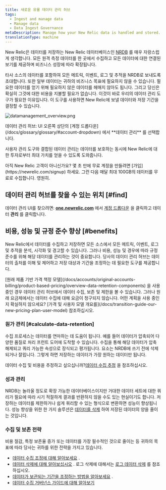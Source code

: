 ```yaml
---
title: 새로운 유물 데이터 관리 허브
tags:
  - Ingest and manage data
  - Manage data
  - Data Ingest Governance
metaDescription: Manage how your New Relic data is handled and stored.
translationType: machine
---
```



New Relic은 데이터를 저장하는 New Relic 데이터베이스인 [NRDB](/docs/telemetry-data-platform/ingest-manage-data/get-started/nrdb-horsepower-under-hood) 를 매우 자랑스럽게 생각합니다. 모든 원격 측정 데이터를 한 곳에서 수집하고 모든 데이터에 대한 연결된 보기를 제공하며 비즈니스 성장에 따라 확장됩니다.

타사 소스의 데이터를 포함하여 모든 메트릭, 이벤트, 로그 및 추적을 NRDB로 보내도록 초대합니다. 또한 일부 데이터는 귀하의 비즈니스 목표에 필요하지 않을 수 있습니다. 필요한 데이터를 얻기 위해 필요하지 않은 데이터를 헤매지 않아도 됩니다. 그리고 당신은 확실히 그것에 대한 비용을 지불할 필요가 없습니다. 이것이 바로 우리의 데이터 관리 도구가 필요한 이유입니다. 이 도구를 사용하면 New Relic에 보낼 데이터와 저장 기간을 결정할 수 있습니다.

<img
  title="datamanagement_overview.png"
  alt="datamanagement_overview.png"
  src={accountsDataManagementUi}
/>

<figcaption>
  데이터 관리 허브: UI 오른쪽 상단의 [계정 드롭다운](/docs/glossary/glossary/#account-dropdown) 에서 **데이터 관리** 를 선택합니다.
</figcaption>

사용자 관리 도구와 결합된 데이터 관리는 데이터를 보호하는 동시에 New Relic에 대한 투자로부터 최대 가치를 얻을 수 있도록 도와줍니다.

<Callout variant="important">
  아직 New Relic 고객이 아니신가요? 몇 초 만에 무료 계정을 만들려면 [가입](https://newrelic.com/signup) 하세요. 그런 다음 매달 최대 100GB의 데이터를 무료로 수집합니다. 영원히.
</Callout>

## 데이터 관리 허브를 찾을 수 있는 위치 [#find]

데이터 관리 UI를 찾으려면: **[one.newrelic.com](https://one.newrelic.com/all-capabilities)** 에서 [계정 드롭다운](/docs/glossary/glossary/#account-dropdown) 을 클릭하고 데이터 **관리** 를 클릭합니다.

## 비용, 성능 및 규정 준수 향상 [#benefits]

New Relic에서 데이터를 수집하고 저장하면 모든 소스에서 모든 메트릭, 이벤트, 로그 및 추적을 분석, 시각화 및 경고할 수 있습니다. 그러나 비용, 성능 및 경우에 따라 규정 준수를 위해 해당 데이터를 관리하는 것이 중요합니다. 당사의 데이터 관리 허브는 데이터의 출처를 이해 및 제어하고 저장 대상과 기간을 조정하는 데 필요한 도구를 제공합니다.

<Callout variant="important">
  [원래 제품 기반 가격 책정 모델](/docs/accounts/original-accounts-billing/product-based-pricing/overview-data-retention-components) 을 사용 중인 경우 데이터 관리 허브에서 데이터 수집, 보존 및 제한을 볼 수 있습니다. 그러나 원래 요금제에서는 데이터 수집에 대해 요금이 청구되지 않습니다. 어떤 계획을 사용 중인지 확실하지 않으세요? [가격 및 사용자 모델 개요를](/docs/transition-guide-our-new-pricing-plan-user-model) 참조하십시오.
</Callout>

### 원가 관리 [#calculate-data-retention]

수집 프로세스는 데이터를 연마하는 데 도움이 됩니다. 예를 들어 데이터가 압축되어 다양한 품질로 처리 프런트 도어에 도착할 수 있습니다. 수집을 통해 해당 데이터가 압축 해제되고 쿼리 가능한 속성으로 장식되고 평가됩니다. 요소는 NRDB에 쓰기 전에 삭제되거나 잘립니다. 그렇게 하면 저장하는 데이터가 가장 원하는 데이터만 됩니다.

데이터 수집 및 비용을 추정하고 싶으십니까?[데이터 수집 추정](https://newrelic.com/blog/nerdlog/estimate-data-cost) 을 참조하십시오.

### 성과 관리

NRDB는 놀라울 정도로 확장 가능한 데이터베이스이지만 거대한 데이터 세트에 대한 쿼리가 필요에 따라 시기 적절하게 결과를 반환하지 않을 수도 있는 현실이기도 합니다. 저장하는 데이터를 제한하거나 쉽게 쿼리할 수 있는 형식으로 변환하면 성능이 향상됩니다. 성능 향상을 위한 한 가지 솔루션은 [데이터를 삭제](/docs/accounts/accounts/data-management/drop-data-using-nerdgraph) 하여 저장된 데이터의 양을 줄이는 것입니다.

### 수집 및 보존 전략

비용 절감, 특정 보존율 증가 또는 데이터를 가장 필수적인 것으로 줄이는 등 귀하의 목표에 따라 당사는 귀하를 위한 전략을 가지고 있습니다.

* [데이터 수집 조정에 대해 알아보세요](/docs/manage-data-coming-in) .
* [데이터 삭제에 대해 알아보십시오](/docs/accounts/accounts/data-management/drop-data-using-nerdgraph) . 로그 삭제에 대해서는 [로그 데이터 삭제](/docs/logs/new-relic-logs/ui-data/drop-data-drop-filter-rules) 를 참조하십시오.
* [데이터가 보관되는 기간을 조정하는 방법을 알아보세요](/docs/manage-stored-data) .
* [데이터 수집 거버넌스 가이드에 대해 알아보기](/docs/new-relic-solutions/observability-maturity/operational-efficiency/dg-intro/)